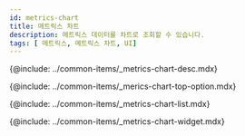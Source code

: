 ```yaml
---
id: metrics-chart
title: 메트릭스 차트
description: 메트릭스 데이터를 차트로 조회할 수 있습니다. 
tags: [ 메트릭스, 메트릭스 차트, UI]
---
```



<!-- 개요-->
{@include: ../common-items/_metrics-chart-desc.mdx}

<ProdImg img='metrics-chart-all.png' desc='' />

<!-- 상단 옵션-->
{@include: ../common-items/_merics-chart-top-option.mdx}

<!-- 지표 목록-->
{@include: ../common-items/_metrics-chart-list.mdx}

<!-- 차트 위젯-->
{@include: ../common-items/_metrics-chart-widget.mdx}  